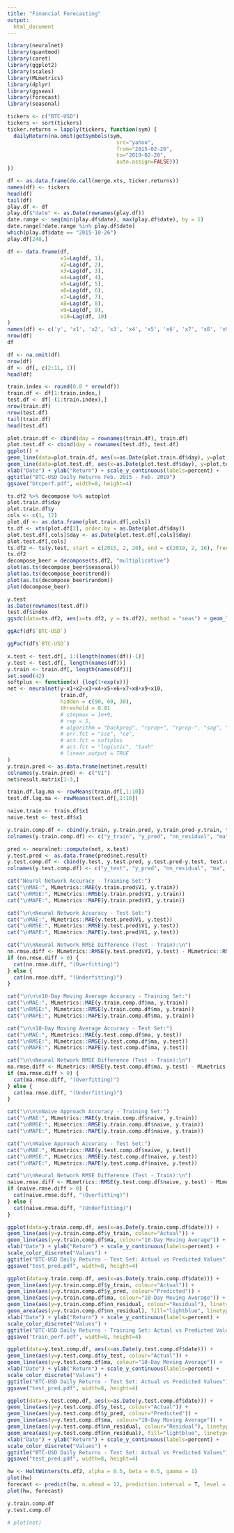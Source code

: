 ```yaml
---
title: "Financial Forecasting"
output:
  html_document
---
```

```r
library(neuralnet)
library(quantmod)
library(caret)
library(ggplot2)
library(scales)
library(MLmetrics)
library(dplyr)
library(ggseas)
library(forecast)
library(seasonal)

tickers <- c("BTC-USD")
tickers <- sort(tickers)
ticker.returns = lapply(tickers, function(sym) {
  dailyReturn(na.omit(getSymbols(sym,
                                   src="yahoo",
                                   from="2015-02-20",
                                   to="2019-02-20",
                                   auto.assign=FALSE)))
})

df <- as.data.frame(do.call(merge.xts, ticker.returns))
names(df) <- tickers
head(df)
tail(df)
play.df <- df
play.df$"date" <- as.Date(rownames(play.df))
date.range <- seq(min(play.df$date), max(play.df$date), by = 1) 
date.range[!date.range %in% play.df$date]
which(play.df$date == "2015-10-26")
play.df[248,]
```
```r
df <- data.frame(df,
                 x1=Lag(df, 1),
                 x2=Lag(df, 2),
                 x3=Lag(df, 3),
                 x4=Lag(df, 4),
                 x5=Lag(df, 5),
                 x6=Lag(df, 6),
                 x7=Lag(df, 7),
                 x8=Lag(df, 8),
                 x9=Lag(df, 9),
                 x10=Lag(df, 10)
)
names(df) <- c('y', 'x1', 'x2', 'x3', 'x4', 'x5', 'x6', 'x7', 'x8', 'x9', 'x10')
nrow(df)
df
```

```r
df <- na.omit(df)
nrow(df)
df <- df[, c(2:11, 1)]
head(df)
```
```r
train.index <- round(0.8 * nrow(df))
train.df <- df[1:train.index,]
test.df <- df[-(1:train.index),]
nrow(train.df)
nrow(test.df)
tail(train.df)
head(test.df)
```
```r
plot.train.df <- cbind(day = rownames(train.df), train.df)
plot.test.df <- cbind(day = rownames(test.df), test.df)
ggplot() +
geom_line(data=plot.train.df, aes(x=as.Date(plot.train.df$day), y=plot.train.df$y, colour="Training")) +
geom_line(data=plot.test.df, aes(x=as.Date(plot.test.df$day), y=plot.test.df$y, colour="Test")) +
xlab("Date") + ylab("Return") + scale_y_continuous(labels=percent) +
ggtitle("BTC-USD Daily Returns Feb. 2015 - Feb. 2019")
ggsave("btcperf.pdf", width=8, height=4)
```
```r
ts.df2 %>% decompose %>% autoplot
plot.train.df$day
plot.train.df$y
cols <- c(1, 12)
plot.df <- as.data.frame(plot.train.df[,cols])
ts.df <- xts(plot.df[2], order.by = as.Date(plot.df$day))
plot.test.df[,cols]$day <- as.Date(plot.test.df[,cols]$day)
plot.test.df[,cols]
ts.df2 <- ts(y.test, start = c(2015, 2, 20), end = c(2019, 2, 16), frequency = 24)
ts.df2
decompose_beer = decompose(ts.df2, "multiplicative")
plot(as.ts(decompose_beer$seasonal))
plot(as.ts(decompose_beer$trend))
plot(as.ts(decompose_beer$random))
plot(decompose_beer)

y.test
as.Date(rownames(test.df))
test.df$index
ggsdc(data=ts.df2, aes(x=ts.df2, y = ts.df2), method = "seas") + geom_line()
```
```r
ggAcf(df$`BTC-USD`)
```
```r
ggPacf(df$`BTC-USD`)
```
```r
x.test <- test.df[, 1:(length(names(df))-1)]
y.test <- test.df[, length(names(df))]
y.train <- train.df[, length(names(df))]
set.seed(42)
softplus <- function(x) {log(1+exp(x))}
net <- neuralnet(y~x1+x2+x3+x4+x5+x6+x7+x8+x9+x10,
                 train.df,
                 hidden = c(90, 60, 30),
                 threshold = 0.01
                 # stepmax = 1e+9,
                 # rep = 5,
                 # algorithm = "backprop", "rprop+", "rprop-", "sag", "slr",
                 # err.fct = "sse", "ce",
                 # act.fct = softplus
                 # act.fct = "logistic", "tanh"
                 # linear.output = TRUE
)
y.train.pred <- as.data.frame(net$net.result)
colnames(y.train.pred) <- c("V1")
net$result.matrix[1:3,]
```
```r
train.df.lag.ma <- rowMeans(train.df[,1:10])
test.df.lag.ma <- rowMeans(test.df[,1:10])

naive.train <- train.df$x1
naive.test <- test.df$x1

y.train.comp.df <- cbind(y.train, y.train.pred, y.train.pred-y.train, train.df.lag.ma, naive.train, plot.train.df$day)
colnames(y.train.comp.df) <- c("y_train", "y_pred", "nn_residual", "ma", "naive", "date")

pred <- neuralnet::compute(net, x.test)
y.test.pred <- as.data.frame(pred$net.result)
y.test.comp.df <- cbind(y.test, y.test.pred, y.test.pred-y.test, test.df.lag.ma, naive.test, plot.test.df$day)
colnames(y.test.comp.df) <- c("y_test", "y_pred", "nn_residual", "ma", "naive", "date")

cat("Neural Network Accuracy - Training Set:")
cat("\nMAE:", MLmetrics::MAE(y.train.pred$V1, y.train))
cat("\nRMSE:", MLmetrics::RMSE(y.train.pred$V1, y.train))
cat("\nMAPE:", MLmetrics::MAPE(y.train.pred$V1, y.train))

cat("\n\nNeural Network Accuracy - Test Set:")
cat("\nMAE:", MLmetrics::MAE(y.test.pred$V1, y.test))
cat("\nRMSE:", MLmetrics::RMSE(y.test.pred$V1, y.test))
cat("\nMAPE:", MLmetrics::MAPE(y.test.pred$V1, y.test))

cat("\n\nNeural Network RMSE Difference (Test - Train):\n")
nn.rmse.diff <- MLmetrics::RMSE(y.test.pred$V1, y.test) - MLmetrics::RMSE(y.train.pred$V1, y.train)
if (nn.rmse.diff > 0) {
  cat(nn.rmse.diff, "(Overfitting)")
} else {
  cat(nn.rmse.diff, "(Underfitting)")
}

cat("\n\n\n10-Day Moving Average Accuracy - Training Set:")
cat("\nMAE:", MLmetrics::MAE(y.train.comp.df$ma, y.train))
cat("\nRMSE:", MLmetrics::RMSE(y.train.comp.df$ma, y.train))
cat("\nMAPE:", MLmetrics::MAPE(y.train.comp.df$ma, y.train))

cat("\n\n10-Day Moving Average Accuracy - Test Set:")
cat("\nMAE:", MLmetrics::MAE(y.test.comp.df$ma, y.test))
cat("\nRMSE:", MLmetrics::RMSE(y.test.comp.df$ma, y.test))
cat("\nMAPE:", MLmetrics::MAPE(y.test.comp.df$ma, y.test))

cat("\n\nNeural Network RMSE Difference (Test - Train):\n")
ma.rmse.diff <- MLmetrics::RMSE(y.test.comp.df$ma, y.test) - MLmetrics::RMSE(y.train.comp.df$ma, y.train)
if (ma.rmse.diff > 0) {
  cat(ma.rmse.diff, "(Overfitting)")
} else {
  cat(ma.rmse.diff, "(Underfitting)")
}

cat("\n\n\nNaive Approach Accuracy - Training Set:")
cat("\nMAE:", MLmetrics::MAE(y.train.comp.df$naive, y.train))
cat("\nRMSE:", MLmetrics::RMSE(y.train.comp.df$naive, y.train))
cat("\nMAPE:", MLmetrics::MAPE(y.train.comp.df$naive, y.train))

cat("\n\nNaive Approach Accuracy - Test Set:")
cat("\nMAE:", MLmetrics::MAE(y.test.comp.df$naive, y.test))
cat("\nRMSE:", MLmetrics::RMSE(y.test.comp.df$naive, y.test))
cat("\nMAPE:", MLmetrics::MAPE(y.test.comp.df$naive, y.test))

cat("\n\nNeural Network RMSE Difference (Test - Train):\n")
naive.rmse.diff <- MLmetrics::RMSE(y.test.comp.df$naive, y.test) - MLmetrics::RMSE(y.train.comp.df$naive, y.train)
if (naive.rmse.diff > 0) {
  cat(naive.rmse.diff, "(Overfitting)")
} else {
  cat(naive.rmse.diff, "(Underfitting)")
}
```
```r
ggplot(data=y.train.comp.df, aes(x=as.Date(y.train.comp.df$date))) +
geom_line(aes(y=y.train.comp.df$y_train, colour="Actual")) +
geom_line(aes(y=y.train.comp.df$ma, colour="10-Day Moving Average")) +
xlab("Date") + ylab("Return") + scale_y_continuous(labels=percent) + 
scale_color_discrete("Values") +
ggtitle("BTC-USD Daily Returns - Test Set: Actual vs Predicted Values")
ggsave("test_pred.pdf", width=8, height=4)
```
```r
ggplot(data=y.train.comp.df, aes(x=as.Date(y.train.comp.df$date))) +
geom_line(aes(y=y.train.comp.df$y_train, colour="Actual")) +
geom_line(aes(y=y.train.comp.df$y_pred, colour="Predicted")) +
geom_line(aes(y=y.train.comp.df$ma, colour="10-Day Moving Average")) +
geom_line(aes(y=y.train.comp.df$nn_residual, colour="Residual"), linetype = "dotted") +
geom_area(aes(y=y.train.comp.df$nn_residual), fill="lightblue", linetype="dotted", alpha=0.4) +
xlab("Date") + ylab("Return") + scale_y_continuous(labels=percent) + 
scale_color_discrete("Values") +
ggtitle("BTC-USD Daily Returns - Training Set: Actual vs Predicted Values")
ggsave("train_perf.pdf", width=8, height=4)
```
```r
ggplot(data=y.test.comp.df, aes(x=as.Date(y.test.comp.df$date))) +
geom_line(aes(y=y.test.comp.df$y_test, colour="Actual")) +
geom_line(aes(y=y.test.comp.df$ma, colour="10-Day Moving Average")) +
xlab("Date") + ylab("Return") + scale_y_continuous(labels=percent) + 
scale_color_discrete("Values") +
ggtitle("BTC-USD Daily Returns - Test Set: Actual vs Predicted Values")
ggsave("test_pred.pdf", width=8, height=4)
```
```r
ggplot(data=y.test.comp.df, aes(x=as.Date(y.test.comp.df$date))) +
geom_line(aes(y=y.test.comp.df$y_test, colour="Actual")) +
geom_line(aes(y=y.test.comp.df$y_pred, colour="Predicted")) +
geom_line(aes(y=y.test.comp.df$ma, colour="10-Day Moving Average")) +
geom_line(aes(y=y.test.comp.df$nn_residual, colour="Residual"), linetype = "dotted") +
geom_area(aes(y=y.test.comp.df$nn_residual), fill="lightblue", linetype="dotted", alpha=0.4) +
xlab("Date") + ylab("Return") + scale_y_continuous(labels=percent) + 
scale_color_discrete("Values") +
ggtitle("BTC-USD Daily Returns - Test Set: Actual vs Predicted Values")
ggsave("test_pred.pdf", width=8, height=4)
```
```r
hw <- HoltWinters(ts.df2, alpha = 0.5, beta = 0.5, gamma = 1)
plot(hw)
forecast <- predict(hw, n.ahead = 12, prediction.interval = T, level = 0.95)
plot(hw, forecast)
```
```r
y.train.comp.df
y.test.comp.df
```
```r
# plot(net)
```